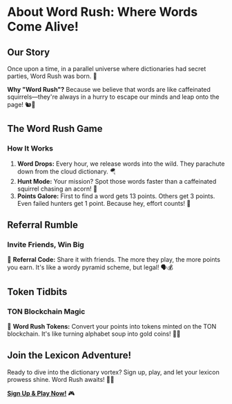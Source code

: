 # About Word Rush: Where Words Come Alive!

## Our Story

Once upon a time, in a parallel universe where dictionaries had secret parties, Word Rush was born. 🎉

**Why "Word Rush"?** Because we believe that words are like caffeinated squirrels—they're always in a hurry to escape our minds and leap onto the page! 🐿️💨

## The Word Rush Game

### How It Works

1. **Word Drops:** Every hour, we release words into the wild. They parachute down from the cloud dictionary. 🪂
2. **Hunt Mode:** Your mission? Spot those words faster than a caffeinated squirrel chasing an acorn! 🌟
3. **Points Galore:** First to find a word gets 13 points. Others get 3 points. Even failed hunters get 1 point. Because hey, effort counts! 💪

## Referral Rumble

### Invite Friends, Win Big

💌 **Referral Code:** Share it with friends. The more they play, the more points you earn. It's like a wordy pyramid scheme, but legal! 🗣️💰

## Token Tidbits

### TON Blockchain Magic

🔗 **Word Rush Tokens:** Convert your points into tokens minted on the TON blockchain. It's like turning alphabet soup into gold coins! 💎🔠

## Join the Lexicon Adventure!

Ready to dive into the dictionary vortex? Sign up, play, and let your lexicon prowess shine. Word Rush awaits! 🚀🔠

**[Sign Up & Play Now!](#)** 🎮
